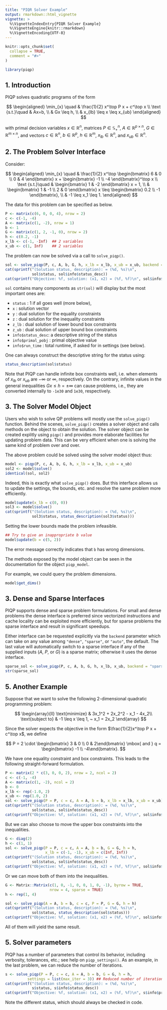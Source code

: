 ```yaml
---
title: "PIQR Solver Example"
output: rmarkdown::html_vignette
vignette: >
  %\VignetteIndexEntry{PIQR Solver Example}
  %\VignetteEngine{knitr::rmarkdown}
  %\VignetteEncoding{UTF-8}
---
```


```r
knitr::opts_chunk$set(
  collapse = TRUE,
  comment = "#>"
)
```

```r
library(piqp)
```

## 1. Introduction

PIQP solves quadratic programs of the form

$$
\begin{aligned}
\min_{x} \quad & \frac{1}{2} x^\top P x + c^\top x \\
\text {s.t.}\quad & Ax=b, \\
& Gx \leq h, \\
& x_{lb} \leq x \leq x_{ub}
\end{aligned}
$$

with primal decision variables $x \in \mathbb{R}^n$, matrices $P\in
\mathbb{S}_+^n$, $A \in \mathbb{R}^{p \times n}$, $G \in \mathbb{R}^{m
\times n}$, and vectors $c \in \mathbb{R}^n$, $b \in \mathbb{R}^p$, $h
\in \mathbb{R}^m$, $x_{lb} \in \mathbb{R}^n$, and $x_{ub} \in
\mathbb{R}^n$.

## 2. The Problem Solver Interface 

Consider:

$$
\begin{aligned}
\min_{x} \quad & \frac{1}{2} x^\top \begin{bmatrix} 6 & 0 \\ 0 & 4 \end{bmatrix} x + \begin{bmatrix} -1 \\ -4 \end{bmatrix}^\top x \\
\text {s.t.}\quad & \begin{bmatrix} 1 & -2 \end{bmatrix} x = 1, \\
& \begin{bmatrix} 1 & -1 \\ 2 & 0 \end{bmatrix} x \leq \begin{bmatrix} 0.2 \\ -1 \end{bmatrix}, \\
& -1 \leq x_1 \leq 1.
\end{aligned}
$$

The data for this problem can be specified as below.

```r
P <- matrix(c(6, 0, 0, 4), nrow = 2)
c <- c(-1, -4)
A <- matrix(c(1, -2), nrow = 1)
b <- 1
G <- matrix(c(1, 2, -1, 0), nrow = 2)
h <- c(0.2, -1)
x_lb <- c(-1, -Inf)  ## 2 variables
x_ub <- c(1, Inf)    ## 2 variables
```

The problem can now be solved via a call to `solve_piqp()`.

```r
sol <- solve_piqp(P, c, A, b, G, h, x_lb = x_lb, x_ub = x_ub, backend = "auto")
cat(sprintf("(Solution status, description): = (%d, %s)\n",
            sol$status, sol$info$status_desc))
cat(sprintf("Objective: %f, solution: (x1, x2) = (%f, %f)\n", sol$info$primal_obj, sol$x[1], sol$x[2]))
```

`sol` contains many components as `str(sol)` will display but the most important ones are:

- `status` : 1 if all goes well (more below),
- `x` : solution vector
- `y` : dual solution for the equality constraints
- `z` : dual solution for the inequality constraints
- `z_lb` : dual solution of lower bound box constraints
- `z_ub` : dual solution of upper bound box constraints
- `info$status_desc`: a descriptive string of the status
- `info$primal_pobj` : primal objective value
- `info$run_time` : total runtime, if asked for in settings (see below).

One can always construct the descriptive string for the status using:

```r
status_description(sol$status)
```

Note that PIQP can handle infinite box constraints well, i.e. when elements of
$x_{lb}$ or $x_{ub}$ are $-\infty$ or $\infty$, respectively. On the
contrary, infinite values in the general inequalities $Gx \leq h = \pm
\infty$ can cause problems, i.e., they are converted internally to
`-1e30` and `1e30`, respectively.


## 3. The Solver Model Object

Users who wish to solve QP problems will mostly use the `solve_piqp()`
function. Behind the scenes, `solve_piqp()` creates a solver object
and calls methods on the object to obtain the solution. The solver
object can be created explitly using `piqp()` and provides more
elaborate facilities for updating problem data. This can be very
efficient when one is solving the same kind of problem over and
over. 

The above problem could be solved using the solver model object thus:

```r
model <- piqp(P, c, A, b, G, h, x_lb = x_lb, x_ub = x_ub)
sol2 <- model$solve()
identical(sol, sol2)
```

Indeed, this is exactly what `solve_piqp()` does. But this interface
allows us to update the settings, the bounds, etc. and resolve the
same problem more efficiently.

```r
model$update(x_lb = c(0, 0))
sol3 <- model$solve()
cat(sprintf("(Solution status, description): = (%d, %s)\n",
            sol3$status, status_description(sol3$status)))
```

Setting the lower bounds made the problem infeasible.

```r
## Try to give an inappropriate b value
model$update(b = c(5, 2))
```

The error message correctly indicates that `b` has wrong dimensions. 

The methods exposed by the model object can be seen in the
documentation for the object `piqp_model`.

For example, we could query the problem dimensions.

```r
model$get_dims()
```

## 3. Dense and Sparse Interfaces

PIQP supports dense and sparse problem formulations. For small and
dense problems the dense interface is preferred since vectorized
instructions and cache locality can be exploited more efficiently, but
for sparse problems the sparse interface and result in significant
speedups.

Either interface can be requested explicitly via the `backend`
parameter which can take on any value among `"dense"`, `"sparse"`, or
`"auto"`, the default. The last value will automatically switch to a
sparse interface if any of the supplied inputs ($A$, $P$, or $G$) is a
sparse matrix; otherwise it uses the dense interface.

```r
sparse_sol <- solve_piqp(P, c, A, b, G, h, x_lb, x_ub, backend = "sparse")
str(sparse_sol)
```

## 5. Another Example

Suppose that we want to solve the following 2-dimensional quadratic programming problem:

$$
\begin{array}{ll} \text{minimize} &  3x_1^2 + 2x_2^2 - x_1 - 4x_2\\
\text{subject to} &  -1 \leq x \leq 1, ~ x_1 = 2x_2
\end{array}
$$

Since the solver expects the objective in the form $\frac{1}{2}x^\top
P x + c^\top x$, we define

$$
P = 2 \cdot \begin{bmatrix} 3 & 0 \\ 0 & 2\end{bmatrix}
\mbox{ and }
q = \begin{bmatrix} -1 \\ -4\end{bmatrix}.
$$

We have one equality constraint and box constraints. This leads to the
following straight-forward formulation.

```r
P <- matrix(2 * c(3, 0, 0, 2), nrow = 2, ncol = 2)
c <- c(-1, -4)
A <- matrix(c(1, -2), ncol = 2)
b <- 0
x_lb <- rep(-1.0, 2)
x_ub <- rep(1.0, 2)
sol <- solve_piqp(P = P, c = c, A = A, b = b, x_lb = x_lb, x_ub = x_ub)
cat(sprintf("(Solution status, description): = (%d, %s)\n",
            sol$status, sol$info$status_desc))
cat(sprintf("Objective: %f, solution: (x1, x2) = (%f, %f)\n", sol$info$primal_obj, sol$x[1], sol$x[2]))
```

But we can also choose to move the upper box constraints into the inequalities.

```r
G <- diag(2)
h <- c(1, 1)
sol <- solve_piqp(P = P, c = c, A = A, b = b, G = G, h = h,
                  x_lb = c(-1, -1), x_ub = c(Inf, Inf))
cat(sprintf("(Solution status, description): = (%d, %s)\n",
            sol$status, sol$info$status_desc))
cat(sprintf("Objective: %f, solution: (x1, x2) = (%f, %f)\n", sol$info$primal_obj, sol$x[1], sol$x[2]))
```

Or we can move both of them into the inequalities. 

```r
G <- Matrix::Matrix(c(1, 0, -1, 0, 0, 1, 0, -1), byrow = TRUE,
                    nrow = 4, sparse = TRUE)
h <- rep(1, 4)

sol <- solve_piqp(A = A, b = b, c = c, P = P, G = G, h = h)
cat(sprintf("(Solution status, description): = (%d, %s)\n",
            sol$status, status_description(sol$status)))
cat(sprintf("Objective: %f, solution: (x1, x2) = (%f, %f)\n", sol$info$primal_obj, sol$x[1], sol$x[2]))
```

All of them will yield the same result.


## 5. Solver parameters

PIQP has a number of parameters that control its behavior, including
verbosity, tolerances, etc.; see help on `piqp_settings()`. As an
example, in the last problem, we can reduce the number of iterations.

```r
s <- solve_piqp(P = P, c = c, A = A, b = b, G = G, h = h,
          settings = list(max_iter = 3)) ## Reduced number of iterations
cat(sprintf("(Solution status, description): = (%d, %s)\n",
            s$status, s$info$status_desc))
cat(sprintf("Objective: %f, solution: (x1, x2) = (%f, %f)\n", s$info$primal_obj, s$x[1], s$x[2]))
```

Note the different status, which should always be checked in code. 



